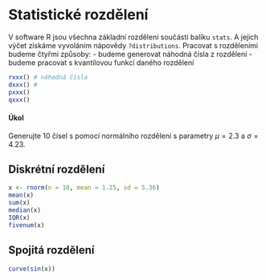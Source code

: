 # Statistické rozdělení

V software R jsou všechna základní rozdělení součástí balíku `stats`. A jejich výčet získáme vyvoláním nápovědy `?distributions`. Pracovat s rozděleními budeme čtyřmi způsoby:
 - budeme generovat náhodná čísla z rozdělení
 - budeme pracovat s kvantilovou funkcí daného rozdělení 

```r
rxxx() # náhodná čísla
dxxx() # 
pxxx()
qxxx()
```

#### Úkol 

Generujte 10 čísel s pomocí normálního rozdělení s parametry $\mu = 2.3$ a $\sigma = 4.23$.

## Diskrétní rozdělení

```r
x <- rnorm(n = 10, mean = 1.25, sd = 5.36)
mean(x)
sum(x)
median(x)
IQR(x)
fivenum(x)
```

## Spojitá rozdělení

```r
curve(sin(x))
```
